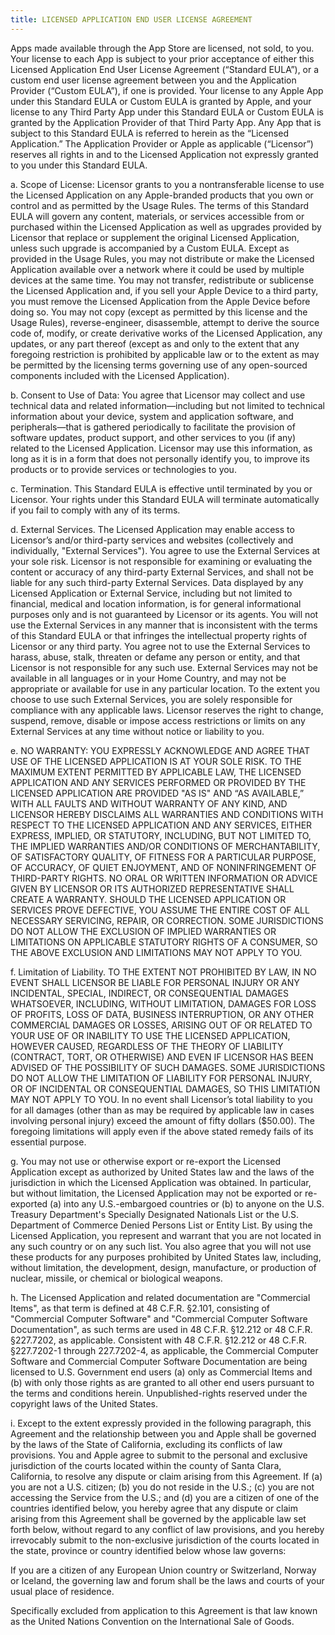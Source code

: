 ```yaml
---
title: LICENSED APPLICATION END USER LICENSE AGREEMENT
---
```


Apps made available through the App Store are licensed, not sold, to you. Your license to each App is subject to your prior acceptance of either this Licensed Application End User License Agreement (“Standard EULA”), or a custom end user license agreement between you and the Application Provider (“Custom EULA”), if one is provided. Your license to any Apple App under this Standard EULA or Custom EULA is granted by Apple, and your license to any Third Party App under this Standard EULA or Custom EULA is granted by the Application Provider of that Third Party App. Any App that is subject to this Standard EULA is referred to herein as the “Licensed Application.” The Application Provider or Apple as applicable (“Licensor”) reserves all rights in and to the Licensed Application not expressly granted to you under this Standard EULA.

a. Scope of License: Licensor grants to you a nontransferable license to use the Licensed Application on any Apple-branded products that you own or control and as permitted by the Usage Rules. The terms of this Standard EULA will govern any content, materials, or services accessible from or purchased within the Licensed Application as well as upgrades provided by Licensor that replace or supplement the original Licensed Application, unless such upgrade is accompanied by a Custom EULA. Except as provided in the Usage Rules, you may not distribute or make the Licensed Application available over a network where it could be used by multiple devices at the same time. You may not transfer, redistribute or sublicense the Licensed Application and, if you sell your Apple Device to a third party, you must remove the Licensed Application from the Apple Device before doing so. You may not copy (except as permitted by this license and the Usage Rules), reverse-engineer, disassemble, attempt to derive the source code of, modify, or create derivative works of the Licensed Application, any updates, or any part thereof (except as and only to the extent that any foregoing restriction is prohibited by applicable law or to the extent as may be permitted by the licensing terms governing use of any open-sourced components included with the Licensed Application).

b. Consent to Use of Data: You agree that Licensor may collect and use technical data and related information—including but not limited to technical information about your device, system and application software, and peripherals—that is gathered periodically to facilitate the provision of software updates, product support, and other services to you (if any) related to the Licensed Application. Licensor may use this information, as long as it is in a form that does not personally identify you, to improve its products or to provide services or technologies to you.

c. Termination. This Standard EULA is effective until terminated by you or Licensor. Your rights under this Standard EULA will terminate automatically if you fail to comply with any of its terms. 

d. External Services. The Licensed Application may enable access to Licensor’s and/or third-party services and websites (collectively and individually, "External Services"). You agree to use the External Services at your sole risk. Licensor is not responsible for examining or evaluating the content or accuracy of any third-party External Services, and shall not be liable for any such third-party External Services. Data displayed by any Licensed Application or External Service, including but not limited to financial, medical and location information, is for general informational purposes only and is not guaranteed by Licensor or its agents. You will not use the External Services in any manner that is inconsistent with the terms of this Standard EULA or that infringes the intellectual property rights of Licensor or any third party. You agree not to use the External Services to harass, abuse, stalk, threaten or defame any person or entity, and that Licensor is not responsible for any such use. External Services may not be available in all languages or in your Home Country, and may not be appropriate or available for use in any particular location. To the extent you choose to use such External Services, you are solely responsible for compliance with any applicable laws. Licensor reserves the right to change, suspend, remove, disable or impose access restrictions or limits on any External Services at any time without notice or liability to you. 

e. NO WARRANTY: YOU EXPRESSLY ACKNOWLEDGE AND AGREE THAT USE OF THE LICENSED APPLICATION IS AT YOUR SOLE RISK. TO THE MAXIMUM EXTENT PERMITTED BY APPLICABLE LAW, THE LICENSED APPLICATION AND ANY SERVICES PERFORMED OR PROVIDED BY THE LICENSED APPLICATION ARE PROVIDED "AS IS" AND “AS AVAILABLE,” WITH ALL FAULTS AND WITHOUT WARRANTY OF ANY KIND, AND LICENSOR HEREBY DISCLAIMS ALL WARRANTIES AND CONDITIONS WITH RESPECT TO THE LICENSED APPLICATION AND ANY SERVICES, EITHER EXPRESS, IMPLIED, OR STATUTORY, INCLUDING, BUT NOT LIMITED TO, THE IMPLIED WARRANTIES AND/OR CONDITIONS OF MERCHANTABILITY, OF SATISFACTORY QUALITY, OF FITNESS FOR A PARTICULAR PURPOSE, OF ACCURACY, OF QUIET ENJOYMENT, AND OF NONINFRINGEMENT OF THIRD-PARTY RIGHTS. NO ORAL OR WRITTEN INFORMATION OR ADVICE GIVEN BY LICENSOR OR ITS AUTHORIZED REPRESENTATIVE SHALL CREATE A WARRANTY. SHOULD THE LICENSED APPLICATION OR SERVICES PROVE DEFECTIVE, YOU ASSUME THE ENTIRE COST OF ALL NECESSARY SERVICING, REPAIR, OR CORRECTION. SOME JURISDICTIONS DO NOT ALLOW THE EXCLUSION OF IMPLIED WARRANTIES OR LIMITATIONS ON APPLICABLE STATUTORY RIGHTS OF A CONSUMER, SO THE ABOVE EXCLUSION AND LIMITATIONS MAY NOT APPLY TO YOU.

f. Limitation of Liability. TO THE EXTENT NOT PROHIBITED BY LAW, IN NO EVENT SHALL LICENSOR BE LIABLE FOR PERSONAL INJURY OR ANY INCIDENTAL, SPECIAL, INDIRECT, OR CONSEQUENTIAL DAMAGES WHATSOEVER, INCLUDING, WITHOUT LIMITATION, DAMAGES FOR LOSS OF PROFITS, LOSS OF DATA, BUSINESS INTERRUPTION, OR ANY OTHER COMMERCIAL DAMAGES OR LOSSES, ARISING OUT OF OR RELATED TO YOUR USE OF OR INABILITY TO USE THE LICENSED APPLICATION, HOWEVER CAUSED, REGARDLESS OF THE THEORY OF LIABILITY (CONTRACT, TORT, OR OTHERWISE) AND EVEN IF LICENSOR HAS BEEN ADVISED OF THE POSSIBILITY OF SUCH DAMAGES. SOME JURISDICTIONS DO NOT ALLOW THE LIMITATION OF LIABILITY FOR PERSONAL INJURY, OR OF INCIDENTAL OR CONSEQUENTIAL DAMAGES, SO THIS LIMITATION MAY NOT APPLY TO YOU. In no event shall Licensor’s total liability to you for all damages (other than as may be required by applicable law in cases involving personal injury) exceed the amount of fifty dollars ($50.00). The foregoing limitations will apply even if the above stated remedy fails of its essential purpose.

g. You may not use or otherwise export or re-export the Licensed Application except as authorized by United States law and the laws of the jurisdiction in which the Licensed Application was obtained. In particular, but without limitation, the Licensed Application may not be exported or re-exported (a) into any U.S.-embargoed countries or (b) to anyone on the U.S. Treasury Department's Specially Designated Nationals List or the U.S. Department of Commerce Denied Persons List or Entity List. By using the Licensed Application, you represent and warrant that you are not located in any such country or on any such list. You also agree that you will not use these products for any purposes prohibited by United States law, including, without limitation, the development, design, manufacture, or production of nuclear, missile, or chemical or biological weapons.

h. The Licensed Application and related documentation are "Commercial Items", as that term is defined at 48 C.F.R. §2.101, consisting of "Commercial Computer Software" and "Commercial Computer Software Documentation", as such terms are used in 48 C.F.R. §12.212 or 48 C.F.R. §227.7202, as applicable. Consistent with 48 C.F.R. §12.212 or 48 C.F.R. §227.7202-1 through 227.7202-4, as applicable, the Commercial Computer Software and Commercial Computer Software Documentation are being licensed to U.S. Government end users (a) only as Commercial Items and (b) with only those rights as are granted to all other end users pursuant to the terms and conditions herein. Unpublished-rights reserved under the copyright laws of the United States.

i. Except to the extent expressly provided in the following paragraph, this Agreement and the relationship between you and Apple shall be governed by the laws of the State of California, excluding its conflicts of law provisions. You and Apple agree to submit to the personal and exclusive jurisdiction of the courts located within the county of Santa Clara, California, to resolve any dispute or claim arising from this Agreement. If (a) you are not a U.S. citizen; (b) you do not reside in the U.S.; (c) you are not accessing the Service from the U.S.; and (d) you are a citizen of one of the countries identified below, you hereby agree that any dispute or claim arising from this Agreement shall be governed by the applicable law set forth below, without regard to any conflict of law provisions, and you hereby irrevocably submit to the non-exclusive jurisdiction of the courts located in the state, province or country identified below whose law governs:

If you are a citizen of any European Union country or Switzerland, Norway or Iceland, the governing law and forum shall be the laws and courts of your usual place of residence.

Specifically excluded from application to this Agreement is that law known as the United Nations Convention on the International Sale of Goods.